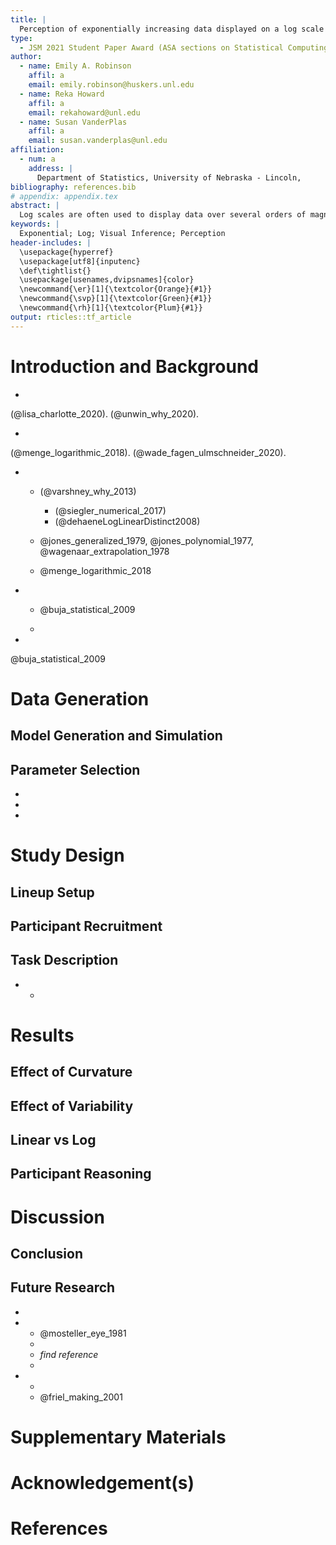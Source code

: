 ```yaml
---
title: |
  Perception of exponentially increasing data displayed on a log scale
type: 
  - JSM 2021 Student Paper Award (ASA sections on Statistical Computing and Statistical Graphics)
author:
  - name: Emily A. Robinson
    affil: a
    email: emily.robinson@huskers.unl.edu
  - name: Reka Howard
    affil: a
    email: rekahoward@unl.edu
  - name: Susan VanderPlas
    affil: a
    email: susan.vanderplas@unl.edu
affiliation:
  - num: a
    address: |
      Department of Statistics, University of Nebraska - Lincoln,
bibliography: references.bib
# appendix: appendix.tex
abstract: |
  Log scales are often used to display data over several orders of magnitude within one graph. During the COVID pandemic, we’ve seen both the benefits and the pitfalls of using log scales to display data. This paper aims to...
keywords: |
  Exponential; Log; Visual Inference; Perception
header-includes: |
  \usepackage{hyperref}
  \usepackage[utf8]{inputenc}
  \def\tightlist{}
  \usepackage[usenames,dvipsnames]{color}
  \newcommand{\er}[1]{\textcolor{Orange}{#1}}
  \newcommand{\svp}[1]{\textcolor{Green}{#1}}
  \newcommand{\rh}[1]{\textcolor{Plum}{#1}}
output: rticles::tf_article
---
```


<!-- How to comment out -->

<!-- 
\svp{Emily and Reka, when we get into the editing stage, I've found this strategy to be useful: basically, when you add new text, use your color (feel free to change the command, for now yours are set to \er{$\backslash$er} and \rh{$\backslash$rh}.}
\svp{The way this usually works is that when e.g. I read over a document that Emily has recently edited, I will remove her flagged text to indicate that I've seen/accepted the changes (and vice versa - I'll edit text and highlight it with my color, and you can accept/modify and flag yours too) -- sometimes modifications happen first and then all of the color in a paragraph gets taken out once we've moved on.}
\svp{This not only leads to a nice rainbow effect, but you can quickly spot changes, too. If you're changing some slight phrasing/wording that doesn't change meaning, it's not necessary to highlight those changes - highlight content changes, not e.g. verb tenses.}
\svp{If something is a comment and has been addressed, comment it out initially and then delete the line after a couple of weeks.}
 -->

# Introduction and Background

+ \er{Why Graphics? (communication to the public, technological advances, need for research on graphics)}

\er{Graphics are a useful tool for displaying and communicating information. Researchers include graphics to communicate their results in scientific publications and news sources rely on graphics to convey news stories to the public. During the onset of the novel coronavirus - COVID19 - pandemic, we saw an influx of dashboards being developed to displaying case counts, transmission rates, and outbreak regions} (@lisa_charlotte_2020). \er{As a result, people began subscribing to news sources involved in graphically tracking the coronavirus (example John Burn-Murdoch Financial Times - SITE THIS) and gaining more exposure to the use of graphics. Many of these graphics helped guide decision makers to implement policies such as shut-downs or mandated mask wearing. Better software has meant easier and more flexible drawing, consistent themes, and higher standards. As a consequence, principles are needed on how to decide which of many possible graphics to draw} (@unwin_why_2020).

+ \er{Introduce Log Scales (what are they used for, where are they used (ecological data, covid, etc.))}

\er{One common graphical display choice is the use of log scales used to display data over several orders of magnitude within one graph. Logarithms convert multiplicative relationships to additive ones, providing an elegant way to span many orders of magnitude, to show elasticities and other proportional changes, and to linearize power laws} (@menge_logarithmic_2018). \er{When presenting log-scaled data, it is possible to use either untransformed values (for example, values of 1, 10 and 100 are equally spaced along the axis) or log-transformed values (for example, 0, 1, and 2). We have recently experienced the benefits and pitfalls of using log-scales as COVID-19 dashboards displayed case count data on both the log and linear scale} (@wade_fagen_ulmschneider_2020). \er{INSERT BENEFITS AND PITFALLS OF LOG SCALES HERE. While COVID-19 is the most well known example, log-scales have been used to display data in ecological research, etc. PUT OTHER AREAS HERE.}

+ \er{Previous exponential (log/linear scale) studies (literature review).}

    + \er{Our default is on the log scale and the linear scale is a learnt behavior} (@varshney_why_2013)
        + \er{whole number magnitude representations progress from a compressive, approximately logarithmic distribution to an approximately linear one. Transitions occur earlier for smaller than for larger ranges of whole numbers, corresponding both to the complexity of the numbers and to the ages when children gain experience with them. In summary, estimation proceeds logarithmically initially and transitions to linear later in development, for several different numerical ranges.} (@siegler_numerical_2017)
        + \er{in American children, logarithmic mapping does not disappear all at once, but vanishes first for small numbers and much later for larger numbers from 1 to 1000 (up to fourth or sixth grade in some children).} (@dehaeneLogLinearDistinct2008)

    + @jones_generalized_1979, @jones_polynomial_1977, @wagenaar_extrapolation_1978
    
    + \er{misconceptions} @menge_logarithmic_2018

+ \er{Visual Inference (what is it? how do we use it? etc.)}

    + \er{lineup protocal} @buja_statistical_2009
    
    + \er{visual p-values (SITE SUSAN'S NEW PAPER HOPEFULLY SOON)}
    
+ \er{What is new in this paper.}


@buja_statistical_2009 

# Data Generation


## Model Generation and Simulation


## Parameter Selection

+ \er{Use of lack of fit statistic.}
+ \er{Mapping parameter selections to what we see visually.}
+ \er{Curvature (Easy/Medium/Hard)}

# Study Design


## Lineup Setup


## Participant Recruitment


## Task Description

+ \er{Lineup}

    +  \er{The goal of this is to test an individuals ability to perceptually differentiate exponentially increasing data with differing rates of change on both the linear and log scale.}

# Results


## Effect of Curvature


## Effect of Variability


## Linear vs Log


## Participant Reasoning


# Discussion


## Conclusion


## Future Research

+ \er{What we learned from lineups but what we still want to learn.}

+ \er{You draw it}
    
    + @mosteller_eye_1981 \er{designed and carried out an empirical investigation to explore properties of lines fitted by eye. The researchers found that students tended to fit the slope of the first principal component or major axis (the line that minimizes the sum of squares of perpendicular rather than vertical distances) and that students who gave steep slopes for one data set also tended to give steep slopes on the others. Interestingly, the individual-to-individual variability in slope and in intercept was near the standard error provided by least squares for the four data sets.}
    + \er{The goal of this task is to test an individuals ability to make predictions for exponentially increasing data.}
    + \er{Previous literature suggests that we tend to underestimate predictions of exponentially increasing data.} *find reference*
    + \er{The idea for this task was inspired by the New York Times "You Draw It" page which is fun to check out.}

+ \er{Estimation}

    + \er{This tests an individuals ability to translate a graph of exponentially increasing data into real value quantities. We then ask individuals to extend their estimates by making comparisons across levels of the independent variable.}
    + @friel_making_2001 \er{emphasize the importance of graph comprehension proposing that the graph construction plays a role in the ability to read and interpret graphs.}


# Supplementary Materials {-}


# Acknowledgement(s) {-}


# References
